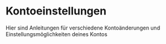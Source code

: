 
# Kontoeinstellungen

Hier sind Anleitungen für verschiedene Kontoänderungen und Einstellungsmöglichkeiten deines Kontos

<Cards>
  <Card title="E-Mail verknüpfen" href="/docs/pages/account/setup-email" />
  <Card title="E-Mail ändern" href="/docs/pages/account/change-email" />
  <Card title="Namen ändern" href="/docs/pages/account/change-name" />
  <Card title="Passwort ändern" href="/docs/pages/account/change-password" />
  <Card title="Bundesland ändern" href="/docs/pages/account/change-province" />
  <Card title="Konto löschen" href="/docs/pages/account/delete-account" />
</Cards>
